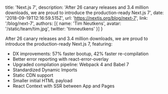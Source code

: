   title: 'Next.js 7',
  description: 'After 26 canary releases and 3.4 million downloads, we are proud to introduce the production-ready Next.js 7',
  date: '2018-09-19T12:16:59.515Z',
  url: 'https://nextjs.org/blog/next-7',
  link: '/blog/next-7',
  authors: [{
    name: 'Tim Neutkens',
    avatar: '/static/team/tim.jpg',
    twitter: 'timneutkens'
  }]
}

After 26 canary releases and 3.4 million downloads, we are proud to introduce the production-ready Next.js 7, featuring:

- DX improvements: 57% faster bootup, 42% faster re-compilation
- Better error reporting with react-error-overlay
- Upgraded compilation pipeline: Webpack 4 and Babel 7
- Standardized Dynamic Imports
- Static CDN support
- Smaller initial HTML payload
- React Context with SSR between App and Pages

